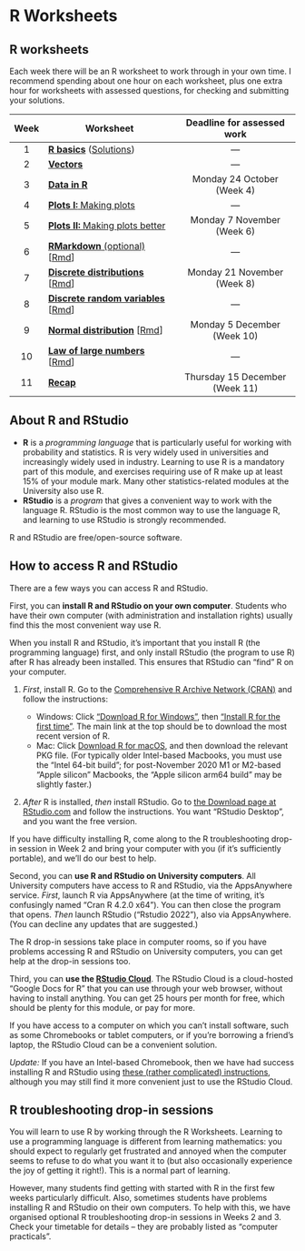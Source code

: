 # R Worksheets {#R .unnumbered}

## R worksheets  {#r-work .unnumbered}

Each week there will be an R worksheet to work through in your own time. I recommend spending about one hour on each worksheet, plus one extra hour for worksheets with assessed questions, for checking and submitting your solutions.

| Week | Worksheet                     | Deadline for assessed work |
|:----:|-------------------------------|:--------------------------:|
|   1  |  [**R basics**](https://mpaldridge.github.io/math1710/R1.html) ([Solutions](https://mpaldridge.github.io/math1710/R1-solutions.html)) | --- |
|   2  |  [**Vectors**](https://mpaldridge.github.io/math1710/R2.html)   | --- |
|   3  |  [**Data in R**](https://mpaldridge.github.io/math1710/R3.html)  | Monday 24 October (Week 4) |
|   4  |  [**Plots I:** Making plots](https://mpaldridge.github.io/math1710/R4.html)   | --- |
|   5  |  [**Plots II:** Making plots better](https://mpaldridge.github.io/math1710/R5.html)  | Monday 7 November (Week 6) |
|   6  |  [**RMarkdown** (optional)](https://mpaldridge.github.io/math1710/R6.html) [[Rmd](https://mpaldridge.github.io/math1710/R6.Rmd)] | --- |
|   7  |  [**Discrete distributions**](https://mpaldridge.github.io/math1710/R7.html) [[Rmd](https://mpaldridge.github.io/math1710/R7.Rmd)]    |      Monday 21 November (Week 8)   |
|   8  |  [**Discrete random variables**](https://mpaldridge.github.io/math1710/R8.html) [[Rmd](https://mpaldridge.github.io/math1710/R8.Rmd)] | --- |
|   9  |  [**Normal distribution**](https://mpaldridge.github.io/math1710/R9.html) [[Rmd](https://mpaldridge.github.io/math1710/R9.Rmd)] | Monday 5 December (Week 10) |
|  10  |  [**Law of large numbers**](https://mpaldridge.github.io/math1710/R10.html) [[Rmd](https://mpaldridge.github.io/math1710/R10.Rmd)] |             ---           |
|  11  |  [**Recap**](https://mpaldridge.github.io/math1710/R11.html) | Thursday 15 December (Week 11) |

<!--
|   2  |  [**Vectors**](https://mpaldridge.github.io/math1710/R2.html)   | --- |
|   3  |  [**Data in R**](https://mpaldridge.github.io/math1710/R3.html) | Monday 18 October |
|   4  |  [**Plots I:** Making plots](https://mpaldridge.github.io/math1710/R4.html) | --- |
|   5  |  [**Plots II:** Making plots better](https://mpaldridge.github.io/math1710/R5.html) | Monday 1 November |
|   6  |  [**RMarkdown** (optional)](https://mpaldridge.github.io/math1710/R6.html) [[Rmd](https://mpaldridge.github.io/math1710/R6.Rmd)] | --- |
|   7  |  [**Discrete distributions**](https://mpaldridge.github.io/math1710/R7.html) [[Rmd](https://mpaldridge.github.io/math1710/R7.Rmd)]      |      Monday 15 November    |
|   8  |  [**Discrete random variables**](https://mpaldridge.github.io/math1710/R8.html) [[Rmd](https://mpaldridge.github.io/math1710/R8.Rmd)] | --- |
|   9  |  [**Normal distribution**](https://mpaldridge.github.io/math1710/R9.html) | Monday 29 November |
|  10  |  ~~Law of large numbers~~     |             ---           |
|  11  |   [**Recap**](https://mpaldridge.github.io/math1710/R11.html) | Thursday 16 December |
-->

## About R and RStudio  {#about-r .unnumbered}

* **R** is a *programming language* that is particularly useful for working with probability and statistics. R is very widely used in universities and increasingly widely used in industry. Learning to use R is a mandatory part of this module, and exercises requiring use of R make up at least 15% of your module mark. Many other statistics-related modules at the University also use R.
* **RStudio** is a *program* that gives a convenient way to work with the language R. RStudio is the most common way to use the language R, and learning to use RStudio is strongly recommended.

R and RStudio are free/open-source software.


## How to access R and RStudio  {#r-access .unnumbered}

There are a few ways you can access R and RStudio.

First, you can **install R and RStudio on your own computer**. Students who have their own computer (with administration and installation rights) usually find this the most convenient way use R.

When you install R and RStudio, it's important that you install R (the programming language) first, and only install RStudio (the program to use R) after R has already been installed. This ensures that RStudio can "find" R on your computer.

1. *First*, install R. Go to the [Comprehensive R Archive Network (CRAN)](https://cran.r-project.org/) and follow the instructions:

   * Windows: Click ["Download R for Windows"](https://cran.r-project.org/bin/windows/), then ["Install R for the first time"](https://cran.r-project.org/bin/windows/base/). The main link at the top should be to download the most recent version of R.
   * Mac: Click [Download R for macOS](https://cran.r-project.org/bin/macosx/), and then download the relevant PKG file. (For typically older Intel-based Macbooks, you must use the "Intel 64-bit build"; for post-November 2020 M1 or M2-based "Apple silicon" Macbooks, the "Apple silicon arm64 build" may be slightly faster.)
2. *After* R is installed, *then* install RStudio. Go to [the Download page at RStudio.com](https://www.rstudio.com/products/rstudio/download/#download) and follow the instructions. You want "RStudio Desktop", and you want the free version.

If you have difficulty installing R, come along to the R troubleshooting drop-in session in Week 2 and bring your computer with you (if it's sufficiently portable), and we'll do our best to help.

Second, you can **use R and RStudio on University computers**. All University computers have access to R and RStudio, via the AppsAnywhere service. *First*, launch R via AppsAnywhere (at the time of writing, it's confusingly named "Cran R 4.2.0 x64"). You can then close the program that opens. *Then* launch RStudio ("Rstudio 2022"), also via AppsAnywhere. (You can decline any updates that are suggested.)

The R drop-in sessions take place in computer rooms, so if you have problems accessing R and RStudio on University computers, you can get help at the drop-in sessions too.

Third, you can **use the [RStudio Cloud](https://rstudio.cloud/)**. The RStudio Cloud is a cloud-hosted "Google Docs for R" that you can use through your web browser, without having to install anything. You can get 25 hours per month for free, which should be plenty for this module, or pay for more.

If you have access to a computer on which you can't install software, such as some Chromebooks or tablet computers, or if you're borrowing a friend's laptop, the RStudio Cloud can be a convenient solution. 

*Update:* If you have an Intel-based Chromebook, then we have had success installing R and RStudio using [these (rather complicated) instructions](https://levente.littvay.hu/chromebook/), although you may still find it more convenient just to use the RStudio Cloud.



## R troubleshooting drop-in sessions  {#troubleshooting .unnumbered}

You will learn to use R by working through the R Worksheets. Learning to use a programming language is different from learning mathematics: you should expect to regularly get frustrated and annoyed when the computer seems to refuse to do what you want it to (but also occasionally experience the joy of getting it right!). This is a normal part of learning.

However, many students find getting with started with R in the first few weeks particularly difficult. Also, sometimes students have problems installing R and RStudio on their own computers. To help with this, we have organised optional R troubleshooting drop-in sessions in Weeks 2 and 3. Check your timetable for details -- they are probably listed as "computer practicals".




